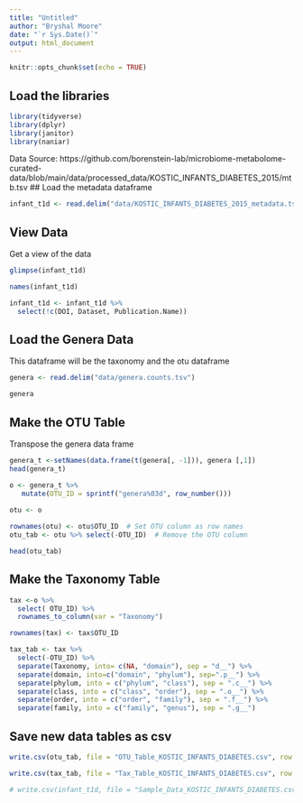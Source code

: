 ---
title: "Untitled"
author: "Bryshal Moore"
date: "`r Sys.Date()`"
output: html_document
---

```{r setup, include=FALSE}
knitr::opts_chunk$set(echo = TRUE)
```


## Load the libraries
```{r}
library(tidyverse)
library(dplyr)
library(janitor)
library(naniar)
```

Data Source: https://github.com/borenstein-lab/microbiome-metabolome-curated-data/blob/main/data/processed_data/KOSTIC_INFANTS_DIABETES_2015/mtb.tsv
## Load the metadata dataframe
```{r}
infant_t1d <- read.delim("data/KOSTIC_INFANTS_DIABETES_2015_metadata.tsv")
```

## View Data
Get a view of the data
```{r}
glimpse(infant_t1d)
```

```{r}
names(infant_t1d)
```

```{r}
infant_t1d <- infant_t1d %>% 
  select(!c(DOI, Dataset, Publication.Name))
```

## Load the Genera Data
This dataframe will be the taxonomy and the otu dataframe
```{r}
genera <- read.delim("data/genera.counts.tsv")

genera
```



## Make the OTU Table
Transpose the genera data frame
```{r}
genera_t <-setNames(data.frame(t(genera[, -1])), genera [,1])
head(genera_t)
```


```{r}
o <- genera_t %>% 
   mutate(OTU_ID = sprintf("genera%03d", row_number())) 
  
otu <- o

```


```{r}
rownames(otu) <- otu$OTU_ID  # Set OTU column as row names
otu_tab <- otu %>% select(-OTU_ID)  # Remove the OTU column
```

```{r}
head(otu_tab)
```


## Make the Taxonomy Table
```{r}

tax <-o %>% 
  select( OTU_ID) %>% 
  rownames_to_column(var = "Taxonomy")
```

```{r}
rownames(tax) <- tax$OTU_ID
```

```{r}
tax_tab <- tax %>% 
  select(-OTU_ID) %>% 
  separate(Taxonomy, into= c(NA, "domain"), sep = "d__") %>% 
  separate(domain, into=c("domain", "phylum"), sep=".p__") %>% 
  separate(phylum, into = c("phylum", "class"), sep = ".c__") %>% 
  separate(class, into = c("class", "order"), sep = ".o__") %>% 
  separate(order, into = c("order", "family"), sep = ".f__") %>% 
  separate(family, into = c("family", "genus"), sep = ".g__")

```


## Save new data tables as csv 
```{r}
write.csv(otu_tab, file = "OTU_Table_KOSTIC_INFANTS_DIABETES.csv", row.names = T)
```

```{r}
write.csv(tax_tab, file = "Tax_Table_KOSTIC_INFANTS_DIABETES.csv", row.names = T)
```

```{r}
# write.csv(infant_t1d, file = "Sample_Data_KOSTIC_INFANTS_DIABETES.csv", row.names = F)

```

